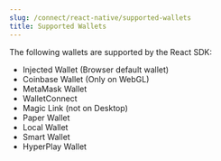 ```yaml
---
slug: /connect/react-native/supported-wallets
title: Supported Wallets
---
```


The following wallets are supported by the React SDK:

- Injected Wallet (Browser default wallet)
- Coinbase Wallet (Only on WebGL)
- MetaMask Wallet
- WalletConnect
- Magic Link (not on Desktop)
- Paper Wallet
- Local Wallet
- Smart Wallet
- HyperPlay Wallet
